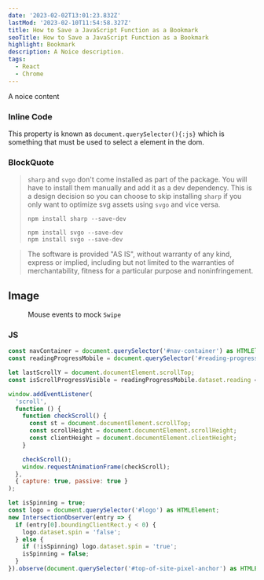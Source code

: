 ```yaml
---
date: '2023-02-02T13:01:23.832Z'
lastMod: '2023-02-10T11:54:58.327Z'
title: How to Save a JavaScript Function as a Bookmark
seoTitle: How to Save a JavaScript Function as a Bookmark
highlight: Bookmark
description: A Noice description.
tags:
  - React
  - Chrome
---
```



A noice content

### Inline Code

This property is known as `document.querySelector(){:js}` which is something that must be used to select a element in the dom.

### BlockQuote

> `sharp` and `svgo` don't come installed as part of the package. You will have to install them manually and add it as a dev dependency. This is a design decision so you can choose to skip installing
> `sharp`
> if you only want to optimize svg assets using `svgo` and vice versa.
>
> ```console
> npm install sharp --save-dev
> ```
>
> ```console showLineNumbers
> npm install svgo --save-dev
> npm install svgo --save-dev
> ```

> The software is provided "AS IS", without warranty of any kind, express or implied, including but not limited to the warranties of merchantability, fitness for a particular purpose and noninfringement.

## Image

<Figure alt="Mouse events to mock Swipe" src={image2}>
  Mouse events to mock <code>Swipe</code>
</Figure>

### JS

```js {4} showLineNumbers title="appConfig.js"
const navContainer = document.querySelector('#nav-container') as HTMLElement;
const readingProgressMobile = document.querySelector('#reading-progress') as HTMLElement;

let lastScrollY = document.documentElement.scrollTop;
const isScrollProgressVisible = readingProgressMobile.dataset.reading === 'true';

window.addEventListener(
  'scroll',
  function () {
    function checkScroll() {
      const st = document.documentElement.scrollTop;
      const scrollHeight = document.documentElement.scrollHeight;
      const clientHeight = document.documentElement.clientHeight;
    }

    checkScroll();
    window.requestAnimationFrame(checkScroll);
  },
  { capture: true, passive: true }
);

let isSpinning = true;
const logo = document.querySelector('#logo') as HTMLElement;
new IntersectionObserver(entry => {
  if (entry[0].boundingClientRect.y < 0) {
    logo.dataset.spin = 'false';
  } else {
    if (!isSpinning) logo.dataset.spin = 'true';
    isSpinning = false;
  }
}).observe(document.querySelector('#top-of-site-pixel-anchor') as HTMLElement);
```
